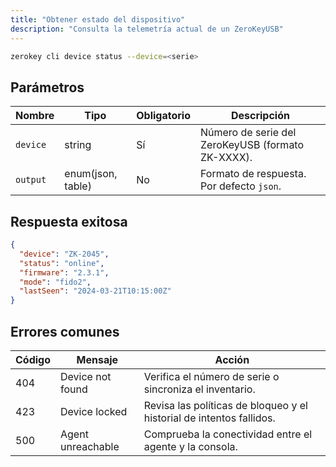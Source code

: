 ```yaml
---
title: "Obtener estado del dispositivo"
description: "Consulta la telemetría actual de un ZeroKeyUSB"
---
```


```bash
zerokey cli device status --device=<serie>
```

## Parámetros

| Nombre | Tipo | Obligatorio | Descripción |
| --- | --- | --- | --- |
| `device` | string | Sí | Número de serie del ZeroKeyUSB (formato ZK-XXXX). |
| `output` | enum(json, table) | No | Formato de respuesta. Por defecto `json`. |

## Respuesta exitosa

```json
{
  "device": "ZK-2045",
  "status": "online",
  "firmware": "2.3.1",
  "mode": "fido2",
  "lastSeen": "2024-03-21T10:15:00Z"
}
```

## Errores comunes

| Código | Mensaje | Acción |
| --- | --- | --- |
| 404 | Device not found | Verifica el número de serie o sincroniza el inventario. |
| 423 | Device locked | Revisa las políticas de bloqueo y el historial de intentos fallidos. |
| 500 | Agent unreachable | Comprueba la conectividad entre el agente y la consola.
